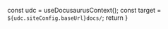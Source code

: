 
  const udc = useDocusaurusContext();
  const target = `${udc.siteConfig.baseUrl}docs/`;
  return <Redirect to={target} />
}